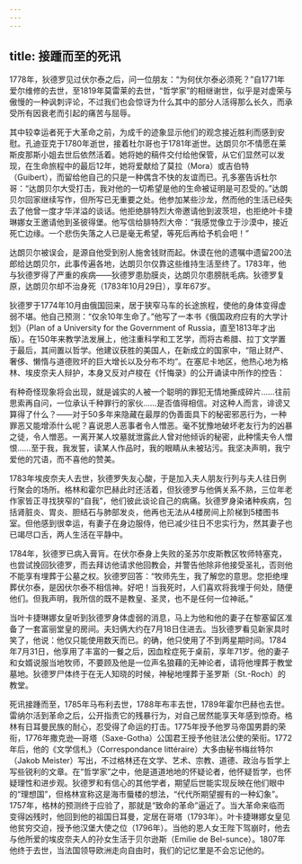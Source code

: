 ```yaml
---
---
---
```

title: 接踵而至的死讯
---




1778年，狄德罗见过伏尔泰之后，问一位朋友：“为何伏尔泰必须死？”自1771年爱尔维修的去世，至1819年莫雷莱的去世，“哲学家”的相继谢世，似乎是对虚荣与傲慢的一种讽刺评论，不过我们也会惊讶为什么其中的部分人活得那么长久，而承受所有因衰老而引起的痛苦与屈辱。

其中较幸运者死于大革命之前，为成千的迹象显示他们的观念接近胜利而感到安慰。孔迪亚克于1780年逝世，接着杜尔哥也于1781年逝世。达朗贝尔不情愿在莱斯皮那斯小姐去世后依然活着。她将她的稿件交付给他保管，从它们显然可以发现，在生命旅程中的最后12年，她将爱献给了莫拉（Mora）或吉伯特（Guibert），而留给他自己的只是一种偶含不快的友谊而已。孔多塞告诉杜尔哥：“达朗贝尔大受打击，我对他的一切希望是他的生命被证明是可忍受的。”达朗贝尔回家继续写作，但所写已无重要之处。他参加某些沙龙，然而他的生活已经失去了他曾一度才华洋溢的谈话。他拒绝腓特烈大帝邀请他到波茨坦，也拒绝叶卡捷琳娜女王邀请他到圣彼得堡。他写信给腓特烈大帝：“我感觉像立于沙漠中，接近死亡边缘。一个悲伤失落之人已是毫无希望，等死后再给予机会吧！”

达朗贝尔被误会，是源自他受到别人施舍钱财而起。休谟在他的遗嘱中遗留200法郎给达朗贝尔，此事传遍各地，达朗贝尔仅靠这些维持生活至终了。1783年，他与狄德罗得了严重的疾病——狄德罗患肋膜炎，达朗贝尔患膀胱毛病。狄德罗复原，达朗贝尔却不治身死（1783年10月29日），享年67岁。

狄德罗于1774年10月由俄国回来，居于狭窄马车的长途旅程，使他的身体变得虚弱不堪。他自己预测：“仅余10年生命了。”他写了一本书《俄国政府应有的大学计划》（Plan of a University for the Government of Russia，直至1813年才出版）。在150年来教学法发展上，他注重科学和工艺学，而将古希腊、拉丁文学置于最后，其间置以哲学。他建议获胜的美国人，在新成立的国家中，“阻止财产、奢侈、懒惰与道德败坏的巨大增长以及分布不均”。在塞尼卡地区，他热心地为格林、埃皮奈夫人辩护，本身又反对卢梭在《忏悔录》的公开诵读中所作的控告：

有种奇怪现象将会出现，就是诚实的人被一个聪明的罪犯无情地撕成碎片……往前思索再自问，一位承认千种罪行的家伙……是否值得相信。对这种人而言，诽谤又算得了什么？——对于50多年来隐藏在最厚的伪善面具下的秘密邪恶行为，一种罪恶又能增添什么呢？喜说恩人恶事者令人憎恶。毫不犹豫地破坏老友行为的凶暴之徒，令人憎恶。一离开某人坟墓就泄露此人曾对他倾诉的秘密，此种懦夫令人憎恨……至于我，我发誓，读某人作品时，我的眼睛从未被玷污。我坚决声明，我宁爱他的咒语，而不喜他的赞美。



1783年埃皮奈夫人去世，狄德罗失友心酸，于是加入夫人朋友行列与夫人往日例行聚会的场所。格林和霍尔巴赫此时还活着，但狄德罗与他俩关系不熟，三位年老作家皆正寻找狭窄的“自我”，他们彼此谈论自己的病痛。狄德罗身染诸种疾病，包括肾脏炎、胃炎、胆结石与肺部发炎，他再也无法从4楼房间上阶梯到5楼图书室。但他感到很幸运，有妻子在身边服侍，他已减少往日不忠实行为，然其妻子也已竭尽口舌，两人生活在平静中。

1784年，狄德罗已病入膏肓。在伏尔泰身上失败的圣苏尔皮斯教区牧师特塞克，也尝试挽回狄德罗，而去拜访他请求他回教会，并警告他除非他接受圣礼，否则他不能享有埋葬于公墓之权。狄德罗回答：“牧师先生，我了解您的意思。您拒绝埋葬伏尔泰，是因伏尔泰不相信神。好吧！当我死时，人们喜欢将我埋于何处，随便他们。但我声明，我所信的既不是教皇、圣灵，也不是任何一位神祇。”

当叶卡捷琳娜女皇听到狄德罗身体虚弱的消息，马上为他和他的妻子在黎塞留区准备了一套富丽堂皇的房间。夫妇俩大约在7月18日住进去。当狄德罗看见新家具时笑了，他说：他仅只能使用数天而已。的确，他只使用了不到两星期时间。1784年7月31日，他享用了丰富的一餐之后，因血栓症死于桌前，享年71岁。他的妻子和女婿说服当地牧师，不要顾及他是一位声名狼藉的无神论者，请将他埋葬于教堂墓地。狄德罗尸体终于在无人知晓的时候，神秘地埋葬于圣罗斯（St.-Roch）的教堂。

死讯接踵而至，1785年马布利去世，1788年布丰去世，1789年霍尔巴赫也去世。雷纳尔活到革命之后，公开指责它的残暴行为，对自己居然能享天年感到惊奇。格林有日耳曼民族的耐心，忍受得了命运的打击。1775年授予他罗马帝国男爵的荣衔，1776年撒克逊—哥塔（Saxe-Gotha）公国君王授予他驻法公使的荣衔。1772年后，他的《文学信札》（Correspondance littéraire）大多由秘书梅丝特尔（Jakob Meister）写出，不过格林还在文学、艺术、宗教、道德、政治与哲学上写些锐利的文章。在“哲学家”之中，他是道道地地的怀疑论者，他怀疑哲学，也怀疑理性和进步观。狄德罗和有信心的其他学者，期望后世能实现反映在他们眼中的“理想国”，但格林宣称这是海市蜃楼的想法，“代代所期望握有的一种幻象”。1757年，格林的预测终于应验了，那就是“致命的革命”逼近了。当大革命来临而变得凶残时，他回到他的祖国日耳曼，定居在哥塔（1793年）。叶卡捷琳娜女皇见他贫穷交迫，授予他汉堡大使之位（1796年）。当他的恩人女王陛下驾崩时，他去与他所爱的埃皮奈夫人的孙女生活于贝尔逊斯（Emilie de Bel-sunce）。1807年他终于去世，当法国领导欧洲走向自由时，我们的记忆里是不会忘记他的。